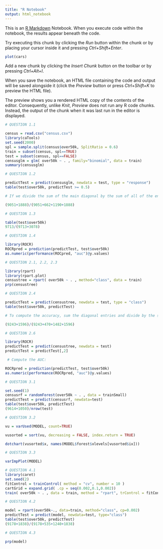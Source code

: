 ```yaml
---
title: "R Notebook"
output: html_notebook
---
```


This is an [R Markdown](http://rmarkdown.rstudio.com) Notebook. When you execute code within the notebook, the results appear beneath the code. 

Try executing this chunk by clicking the *Run* button within the chunk or by placing your cursor inside it and pressing *Ctrl+Shift+Enter*. 

```r
plot(cars)
```

Add a new chunk by clicking the *Insert Chunk* button on the toolbar or by pressing *Ctrl+Alt+I*.

When you save the notebook, an HTML file containing the code and output will be saved alongside it (click the *Preview* button or press *Ctrl+Shift+K* to preview the HTML file).

The preview shows you a rendered HTML copy of the contents of the editor. Consequently, unlike *Knit*, *Preview* does not run any R code chunks. Instead, the output of the chunk when it was last run in the editor is displayed.

```r
# QUESTION 1.1

census = read.csv("census.csv")
library(caTools)
set.seed(2000)
spl = sample.split(census$over50k, SplitRatio = 0.6)
train = subset(census, spl==TRUE)
test = subset(census, spl==FALSE)
censusglm = glm( over50k ~ . , family="binomial", data = train)
summary(censusglm)
```


```r
# QUESTION 1.2

predictTest = predict(censusglm, newdata = test, type = "response")
table(test$over50k, predictTest >= 0.5)

# If we divide the sum of the main diagonal by the sum of all of the entries in the matrix, we obtain the accuracy:

(9051+1888)/(9051+662+1190+1888)
```


```r
# QUESTION 1.3

table(test$over50k)
9713/(9713+3078)
```


```r
# QUESTION 1.4

library(ROCR)
ROCRpred = prediction(predictTest, test$over50k)
as.numeric(performance(ROCpred, "auc")@y.values)
```


```r
# QUESTION 2.1, 2.2, 2.3

library(rpart)
library(rpart.plot)
censustree = rpart( over50k ~ . , method="class", data = train)
prp(censustree)
```


```r
# QUESTION 2.4

predictTest = predict(censustree, newdata = test, type = "class")
table(test$over50k, predictTest)

# To compute the accuracy, sum the diagonal entries and divide by the sum of all of the terms:

(9243+1596)/(9243+470+1482+1596)
```


```r
# QUESTION 2.6

library(ROCR)
predictTest = predict(censustree, newdata = test)
predictTest = predictTest[,2]

 # Compute the AUC:

ROCRpred = prediction(predictTest, test$over50k)
as.numeric(performance(ROCRpred, "auc")@y.values)
```

```r
# QUESTION 3.1

set.seed(1)
censusrf = randomForest(over50k ~ . , data = trainSmall)
predictTest = predict(censusrf, newdata=test)
table(test$over50k, predictTest)
(9614+1050)/nrow(test)
```


```r
# QUESTION 3.2

vu = varUsed(MODEL, count=TRUE)

vusorted = sort(vu, decreasing = FALSE, index.return = TRUE)

dotchart(vusorted$x, names(MODEL$forest$xlevels[vusorted$ix]))
```


```r
# QUESTION 3.3

varImpPlot(MODEL)
```


```r
# QUESTION 4.1
library(caret)
set.seed(2)
fitControl = trainControl( method = "cv", number = 10 )
cartGrid = expand.grid( .cp = seq(0.002,0.1,0.002))
train( over50k ~ . , data = train, method = "rpart", trControl = fitControl, tuneGrid = cartGrid )
```


```r
# QUESTION 4.2

model = rpart(over50k~., data=train, method="class", cp=0.002)
predictTest = predict(model, newdata=test, type="class")
table(test$over50k, predictTest)
(9178+1838)/(9178+535+1240+1838) 
```


```r
# QUESTION 4.3

prp(model)
```
